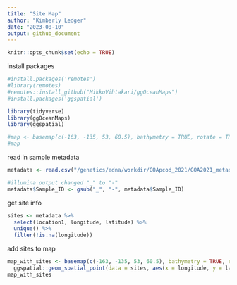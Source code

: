 ```yaml
---
title: "Site Map"
author: "Kimberly Ledger"
date: "2023-08-10"
output: github_document
---
```


```r
knitr::opts_chunk$set(echo = TRUE)
```

install packages 
```r
#install.packages('remotes')
#library(remotes)
#remotes::install_github("MikkoVihtakari/ggOceanMaps")
#install.packages('ggspatial')

library(tidyverse)
library(ggOceanMaps)
library(ggspatial)
```

```r
#map <- basemap(c(-163, -135, 53, 60.5), bathymetry = TRUE, rotate = TRUE)
#map
```
read in sample metadata
```r
metadata <- read.csv("/genetics/edna/workdir/GOApcod_2021/GOA2021_metadata_20230630.csv")

#illumina output changed "_" to "-"
metadata$Sample_ID <- gsub("_", "-", metadata$Sample_ID) 
```

get site info
```r
sites <- metadata %>%
  select(location1, longitude, latitude) %>%
  unique() %>%
  filter(!is.na(longitude))
```

add sites to map 
```r
map_with_sites <- basemap(c(-163, -135, 53, 60.5), bathymetry = TRUE, rotate = TRUE) + 
  ggspatial::geom_spatial_point(data = sites, aes(x = longitude, y = latitude), color = "red", size = 1)
map_with_sites
```




